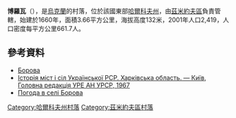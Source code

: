 {{coord|49|47|44|N|36|18|18|E|scale:100000_region:UA|display=title}}

'''博羅瓦'''（{{lang-uk|Борова}}），是[[烏克蘭|烏克蘭]]的村落，位於該國東部[[哈爾科夫州|哈爾科夫州]]，由[[茲米約夫區|茲米約夫區]]負責管轄，始建於1660年，面積3.66平方公里，海拔高度132米，2001年人口2,419，人口密度每平方公里661.7人。

==參考資料==
* [http://w1.c1.rada.gov.ua/pls/z7502/A005?rdat1=20.09.2011&rf7571=33070 Борова]{{dead link|date=2017年11月 |bot=InternetArchiveBot |fix-attempted=yes }}
* [https://web.archive.org/web/20110826091533/http://www.igsu.org.ua/Harkovskja.obl/Zmievskij.rajon/Borovaja.html Історія міст і сіл Української РСР. Харківська область. — Київ, Головна редакція УРЕ АН УРСР, 1967]
* [http://weather.in.ua/ua/har'kovskaja/1826 Погода в селі Борова] {{Wayback|url=http://weather.in.ua/ua/har'kovskaja/1826 |date=20200812231701 }}

{{DEFAULTSORT:Борова}}
[[Category:哈爾科夫州村落|Category:哈爾科夫州村落]]
[[Category:茲米約夫區村落|Category:茲米約夫區村落]]


{{Kharkiv-geo-stub}}